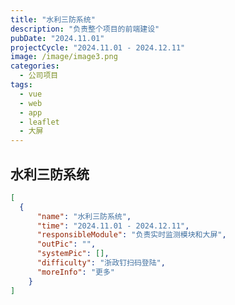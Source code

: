 ```yaml
---
title: "水利三防系统"
description: "负责整个项目的前端建设"
pubDate: "2024.11.01"
projectCycle: "2024.11.01 - 2024.12.11"
image: /image/image3.png
categories:
  - 公司项目
tags:
  - vue
  - web
  - app
  - leaflet
  - 大屏
---
```


## 水利三防系统

```json
[
  {
      "name": "水利三防系统",
      "time": "2024.11.01 - 2024.12.11",
      "responsibleModule": "负责实时监测模块和大屏",
      "outPic": "",
      "systemPic": [],
      "difficulty": "浙政钉扫码登陆",
      "moreInfo": "更多"
    }
]
```
